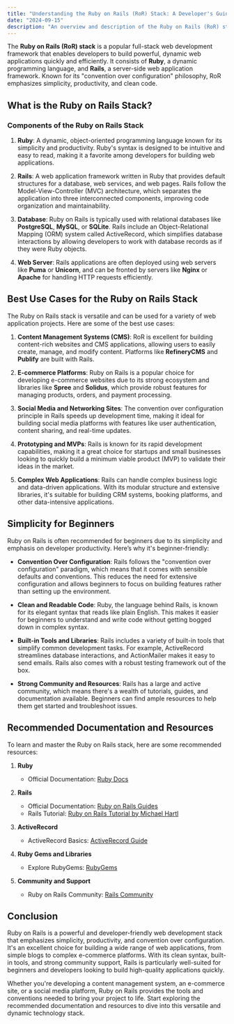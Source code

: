 ```yaml
---
title: "Understanding the Ruby on Rails (RoR) Stack: A Developer's Guide"
date: "2024-09-15"
description: "An overview and description of the Ruby on Rails (RoR) stack and its best use cases in web development."
---
```


The **Ruby on Rails (RoR) stack** is a popular full-stack web development framework that enables developers to build powerful, dynamic web applications quickly and efficiently. It consists of **Ruby**, a dynamic programming language, and **Rails**, a server-side web application framework. Known for its "convention over configuration" philosophy, RoR emphasizes simplicity, productivity, and clean code.

## What is the Ruby on Rails Stack?

### Components of the Ruby on Rails Stack

1. **Ruby**: A dynamic, object-oriented programming language known for its simplicity and productivity. Ruby's syntax is designed to be intuitive and easy to read, making it a favorite among developers for building web applications.

2. **Rails**: A web application framework written in Ruby that provides default structures for a database, web services, and web pages. Rails follow the Model-View-Controller (MVC) architecture, which separates the application into three interconnected components, improving code organization and maintainability.

3. **Database**: Ruby on Rails is typically used with relational databases like **PostgreSQL**, **MySQL**, or **SQLite**. Rails include an Object-Relational Mapping (ORM) system called ActiveRecord, which simplifies database interactions by allowing developers to work with database records as if they were Ruby objects.

4. **Web Server**: Rails applications are often deployed using web servers like **Puma** or **Unicorn**, and can be fronted by servers like **Nginx** or **Apache** for handling HTTP requests efficiently.

## Best Use Cases for the Ruby on Rails Stack

The Ruby on Rails stack is versatile and can be used for a variety of web application projects. Here are some of the best use cases:

1. **Content Management Systems (CMS)**: RoR is excellent for building content-rich websites and CMS applications, allowing users to easily create, manage, and modify content. Platforms like **RefineryCMS** and **Publify** are built with Rails.

2. **E-commerce Platforms**: Ruby on Rails is a popular choice for developing e-commerce websites due to its strong ecosystem and libraries like **Spree** and **Solidus**, which provide robust features for managing products, orders, and payment processing.

3. **Social Media and Networking Sites**: The convention over configuration principle in Rails speeds up development time, making it ideal for building social media platforms with features like user authentication, content sharing, and real-time updates.

4. **Prototyping and MVPs**: Rails is known for its rapid development capabilities, making it a great choice for startups and small businesses looking to quickly build a minimum viable product (MVP) to validate their ideas in the market.

5. **Complex Web Applications**: Rails can handle complex business logic and data-driven applications. With its modular structure and extensive libraries, it's suitable for building CRM systems, booking platforms, and other data-intensive applications.

## Simplicity for Beginners

Ruby on Rails is often recommended for beginners due to its simplicity and emphasis on developer productivity. Here’s why it's beginner-friendly:

- **Convention Over Configuration**: Rails follows the "convention over configuration" paradigm, which means that it comes with sensible defaults and conventions. This reduces the need for extensive configuration and allows beginners to focus on building features rather than setting up the environment.

- **Clean and Readable Code**: Ruby, the language behind Rails, is known for its elegant syntax that reads like plain English. This makes it easier for beginners to understand and write code without getting bogged down in complex syntax.

- **Built-in Tools and Libraries**: Rails includes a variety of built-in tools that simplify common development tasks. For example, ActiveRecord streamlines database interactions, and ActionMailer makes it easy to send emails. Rails also comes with a robust testing framework out of the box.

- **Strong Community and Resources**: Rails has a large and active community, which means there's a wealth of tutorials, guides, and documentation available. Beginners can find ample resources to help them get started and troubleshoot issues.

## Recommended Documentation and Resources

To learn and master the Ruby on Rails stack, here are some recommended resources:

1. **Ruby**
   - Official Documentation: [Ruby Docs](https://www.ruby-lang.org/en/documentation/)

2. **Rails**
   - Official Documentation: [Ruby on Rails Guides](https://guides.rubyonrails.org/)
   - Rails Tutorial: [Ruby on Rails Tutorial by Michael Hartl](https://www.railstutorial.org/)

3. **ActiveRecord**
   - ActiveRecord Basics: [ActiveRecord Guide](https://guides.rubyonrails.org/active_record_basics.html)

4. **Ruby Gems and Libraries**
   - Explore RubyGems: [RubyGems](https://rubygems.org/)

5. **Community and Support**
   - Ruby on Rails Community: [Rails Community](https://rubyonrails.org/community)

## Conclusion

Ruby on Rails is a powerful and developer-friendly web development stack that emphasizes simplicity, productivity, and convention over configuration. It's an excellent choice for building a wide range of web applications, from simple blogs to complex e-commerce platforms. With its clean syntax, built-in tools, and strong community support, Rails is particularly well-suited for beginners and developers looking to build high-quality applications quickly.

Whether you're developing a content management system, an e-commerce site, or a social media platform, Ruby on Rails provides the tools and conventions needed to bring your project to life. Start exploring the recommended documentation and resources to dive into this versatile and dynamic technology stack.

<RelatedComparisons
    currentTechnology='Ruby-Rails-PostgreSQL-MySQL'
/>
